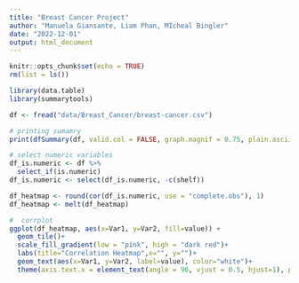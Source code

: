 ```yaml
---
title: "Breast Cancer Project"
author: "Manuela Giansante, Liam Phan, MIcheal Bingler"
date: "2022-12-01"
output: html_document
---
```


```r

knitr::opts_chunk$set(echo = TRUE)
rm(list = ls())

```

```r

library(data.table)
library(summarytools)

```

```r

df <- fread("data/Breast_Cancer/breast-cancer.csv")

# printing sumamry
print(dfSummary(df, valid.col = FALSE, graph.magnif = 0.75, plain.ascii = FALSE, html = TRUE, style ='grid', silent = TRUE), max.tbl.height = 300, width = 80, method = "render")

```

```r
# select numeric variables
df_is.numeric <- df %>% 
  select_if(is.numeric)
df_is.numeric <- select(df_is.numeric, -c(shelf))

df_heatmap <- round(cor(df_is.numeric, use = "complete.obs"), 1)
df_heatmap <- melt(df_heatmap)

#  corrplot
ggplot(df_heatmap, aes(x=Var1, y=Var2, fill=value)) +
  geom_tile()+
  scale_fill_gradient(low = "pink", high = "dark red")+
  labs(title="Correlation Heatmap",x="", y="")+
  geom_text(aes(x=Var1, y=Var2, label=value), color="white")+
  theme(axis.text.x = element_text(angle = 90, vjust = 0.5, hjust=1), plot.title = element_text(hjust=0.5))
```

